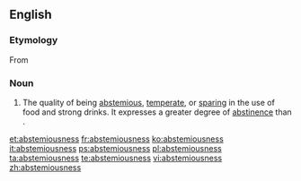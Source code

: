 ==English==

===Etymology===
From {{suffix|abstemious|ness}}

===Noun===
{{en-noun|-}}

#The quality of being [[abstemious]], [[temperate]], or [[sparing]] in the use of food and strong drinks. It expresses a greater degree of [[abstinence]] than {{term|temperance}}.

[[et:abstemiousness]]
[[fr:abstemiousness]]
[[ko:abstemiousness]]
[[it:abstemiousness]]
[[ps:abstemiousness]]
[[pl:abstemiousness]]
[[ta:abstemiousness]]
[[te:abstemiousness]]
[[vi:abstemiousness]]
[[zh:abstemiousness]]